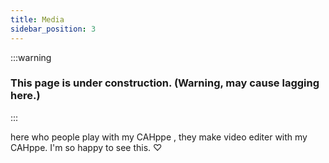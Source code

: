 ```yaml
---
title: Media
sidebar_position: 3
---
```






:::warning

### This page is under construction. (Warning, may cause lagging here.)

:::

here who people play with my CAHppe , they make video editer with my CAHppe. I'm so happy to see this. ♡

<ReactPlayer playing controls url='https://www.youtube.com/watch?v=yUHxDVpMYA0'/>
<ReactPlayer playing controls url='https://www.youtube.com/watch?v=YudSUTqlhZE'/>
<ReactPlayer playing controls url='https://www.youtube.com/watch?v=2S_y0q47jPI'/>
<ReactPlayer playing controls url='https://youtu.be/HFpFyapoKc0?si=4KpS8018agXenz4d'/>
<ReactPlayer playing controls url='https://youtu.be/77nxcWzRjFQ?si=4nuzNzZ-32SUwPjk'/>


<TwitterEmbed tweetId="1828278568234754503"  theme="dark"/>
<TwitterEmbed tweetId="1791102339551768905"  theme="dark"/>
<TwitterEmbed tweetId="1827358059808878997"  theme="dark"/>
<TwitterEmbed tweetId="1826596308670709969"  theme="dark"/>
<TwitterEmbed tweetId="1826031079834505420"  theme="dark"/>
<TwitterEmbed tweetId="1826019611059564872"  theme="dark"/>
<TwitterEmbed tweetId="1825980999739781347"  theme="dark"/>
<TwitterEmbed tweetId="1825329967322042550"  theme="dark"/>
<TwitterEmbed tweetId="1825008386888585452"  theme="dark"/>
<TwitterEmbed tweetId="1824605113941635307"  theme="dark"/>
<TwitterEmbed tweetId="1824600388303290719"  theme="dark"/>
<TwitterEmbed tweetId="1821318853781287046"  theme="dark"/>
<TwitterEmbed tweetId="1786132469365854517"  theme="dark"/>
<TwitterEmbed tweetId="1785726237769433529"  theme="dark"/>
<TwitterEmbed tweetId="1780913339377582297"  theme="dark"/>
<TwitterEmbed tweetId="1777018507030573211"  theme="dark"/>
<TwitterEmbed tweetId="1776339027970715839"  theme="dark"/>
<TwitterEmbed tweetId="1773254011879104593"  theme="dark"/>
<TwitterEmbed tweetId="1773197219593589198"  theme="dark"/>
<TwitterEmbed tweetId="1772915901366436086"  theme="dark"/>
<TwitterEmbed tweetId="1765178249171116497"  theme="dark"/>
<TwitterEmbed tweetId="1764457455440871469"  theme="dark"/>
<TwitterEmbed tweetId="1764317630377111657"  theme="dark"/>
<TwitterEmbed tweetId="1764069045807038747"  theme="dark"/>
<TwitterEmbed tweetId="1763854911437987904"  theme="dark"/>
<TwitterEmbed tweetId="1763795404926108155"  theme="dark"/>
<TwitterEmbed tweetId="1762160596475416846"  theme="dark"/>
<TwitterEmbed tweetId="1760754716022067263"  theme="dark"/>
<TwitterEmbed tweetId="1760598036827213857"  theme="dark"/>
<TwitterEmbed tweetId="1760172790777541093"  theme="dark"/>
<TwitterEmbed tweetId="1759643324636364853"  theme="dark"/>
<TwitterEmbed tweetId="1759382382103179467"  theme="dark"/>
<TwitterEmbed tweetId="1759179822155378729"  theme="dark"/>
<TwitterEmbed tweetId="1758840921548902510"  theme="dark"/>
<TwitterEmbed tweetId="1758607155605676366"  theme="dark"/>
<TwitterEmbed tweetId="1758173162787820016"  theme="dark"/>
<TwitterEmbed tweetId="1757940417792709048"  theme="dark"/>
<TwitterEmbed tweetId="1757930727109272021"  theme="dark"/>
<TwitterEmbed tweetId="1757688219448324350"  theme="dark"/>
<TwitterEmbed tweetId="1757632099308208219"  theme="dark"/>
<TwitterEmbed tweetId="1757250188115120500"  theme="dark"/>
<TwitterEmbed tweetId="1757108497131467234"  theme="dark"/>
<TwitterEmbed tweetId="1757074835136479644"  theme="dark"/>
<TwitterEmbed tweetId="1756816671556223013"  theme="dark"/>
<TwitterEmbed tweetId="1756349420944175265"  theme="dark"/>
<TwitterEmbed tweetId="1755529879087407361"  theme="dark"/>
<TwitterEmbed tweetId="1755517145771921594"  theme="dark"/>
<TwitterEmbed tweetId="1755011435254439958"  theme="dark"/>
<TwitterEmbed tweetId="1754684493024124952"  theme="dark"/>
<TwitterEmbed tweetId="1754603202903736405"  theme="dark"/>
<TwitterEmbed tweetId="1754600235467166125"  theme="dark"/>
<TwitterEmbed tweetId="1754507932677394767"  theme="dark"/>
<TwitterEmbed tweetId="1753812863246803259"  theme="dark"/>
<TwitterEmbed tweetId="1753187254892183736"  theme="dark"/>
<TwitterEmbed tweetId="1752840217612935393"  theme="dark"/>
<TwitterEmbed tweetId="1752059713892532574"  theme="dark"/>